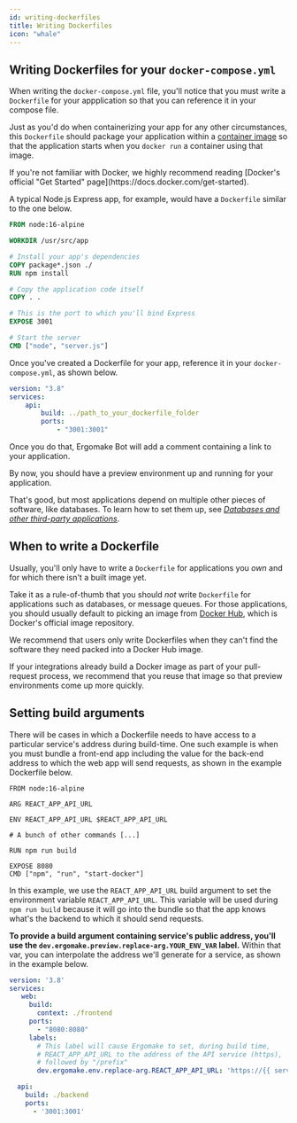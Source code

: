 ```yaml
---
id: writing-dockerfiles
title: Writing Dockerfiles
icon: "whale"
---
```


## Writing Dockerfiles for your `docker-compose.yml`

When writing the `docker-compose.yml` file, you'll notice that you must write a `Dockerfile` for your appplication so that you can reference it in your compose file.

Just as you'd do when containerizing your app for any other circumstances, this `Dockerfile` should package your application within a [container image](https://docs.docker.com/get-started/#what-is-a-container-image) so that the application starts when you `docker run` a container using that image.

<Tip>
    If you're not familiar with Docker, we highly recommend reading [Docker's
    official "Get Started" page](https://docs.docker.com/get-started).
</Tip>

A typical Node.js Express app, for example, would have a `Dockerfile` similar to the one below.

```Dockerfile
FROM node:16-alpine

WORKDIR /usr/src/app

# Install your app's dependencies
COPY package*.json ./
RUN npm install

# Copy the application code itself
COPY . .

# This is the port to which you'll bind Express
EXPOSE 3001

# Start the server
CMD ["node", "server.js"]
```

Once you've created a Dockerfile for your app, reference it in your `docker-compose.yml`, as shown below.

```yaml
version: "3.8"
services:
    api:
        build: ../path_to_your_dockerfile_folder
        ports:
            - "3001:3001"
```

Once you do that, Ergomake Bot will add a comment containing a link to your application.

By now, you should have a preview environment up and running for your application.

That's good, but most applications depend on multiple other pieces of software, like databases. To learn how to set them up, see _[Databases and other third-party applications](/configurations/third-party-software)_.

## When to write a Dockerfile

Usually, you'll only have to write a `Dockerfile` for applications you _own_ and for which there isn't a built image yet.

Take it as a rule-of-thumb that you should _not_ write `Dockerfile` for applications such as databases, or message queues. For those applications, you should usually default to picking an image from [Docker Hub](https://hub.docker.com/), which is Docker's official image repository.

We recommend that users only write Dockerfiles when they can't find the software they need packed into a Docker Hub image.

<Tip>
    If your integrations already build a Docker image as part of your
    pull-request process, we recommend that you reuse that image so that preview
    environments come up more quickly.
</Tip>

## Setting build arguments

There will be cases in which a Dockerfile needs to have access to a particular service's address during build-time. One such example is when you must bundle a front-end app including the value for the back-end address to which the web app will send requests, as shown in the example Dockerfile below.

```
FROM node:16-alpine

ARG REACT_APP_API_URL

ENV REACT_APP_API_URL $REACT_APP_API_URL

# A bunch of other commands [...]

RUN npm run build

EXPOSE 8080
CMD ["npm", "run", "start-docker"]
```

In this example, we use the `REACT_APP_API_URL` build argument to set the environment variable `REACT_APP_API_URL`. This variable will be used during `npm run build` because it will go into the bundle so that the app knows what's the backend to which it should send requests.

**To provide a build argument containing service's public address, you'll use the `dev.ergomake.preview.replace-arg.YOUR_ENV_VAR` label.** Within that var, you can interpolate the address we'll generate for a service, as shown in the example below.

```yml
version: '3.8'
services:
   web:
     build:
       context: ./frontend
     ports:
       - "8080:8080"
     labels:
       # This label will cause Ergomake to set, during build time,
       # REACT_APP_API_URL to the address of the API service (https),
       # followed by "/prefix"
       dev.ergomake.env.replace-arg.REACT_APP_API_URL: 'https://{{ services.api.url }}/api'

  api:
    build: ./backend
    ports:
      - '3001:3001'
```
